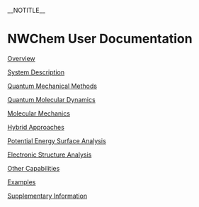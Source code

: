 __NOTITLE__
=NWChem  User Documentation=


[[Overview]]
{{:Overview}}

[[System Description|System Description]]
{{:System Description}}

[[Quantum Mechanical Methods|Quantum Mechanical Methods]]
{{:Quantum Mechanical Methods}}

[[Quantum Molecular Dynamics|Quantum Molecular Dynamics]]
{{:Quantum Molecular Dynamics}}

[[Classical Methods|Molecular Mechanics]]
{{:Classical Methods}}

[[Hybrid Approaches|Hybrid Approaches]]
{{:Hybrid Approaches}}

[[Potential Energy Surface Analysis|Potential Energy Surface Analysis]]
{{:Potential Energy Surface Analysis}}

[[Electronic Structure Analysis|Electronic Structure Analysis]]
{{:Electronic Structure Analysis}}

[[Other Capabilities|Other Capabilities]]
{{:Other Capabilities}}

[[Examples|Examples]]
{{:Examples}}

[[supplementary_information|Supplementary Information]]
{{:supplementary_information}}
